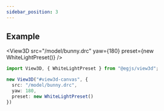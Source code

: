 ```yaml
---
sidebar_position: 3
---
```



<OptionDescriptor type="number" defaultVal="0" />

## Example
<View3D src="/model/bunny.drc" yaw={180} preset={new WhiteLightPreset()} />

```ts
import View3D, { WhiteLightPreset } from "@egjs/view3d";

new View3D("#view3d-canvas", {
  src: "/model/bunny.drc",
  yaw: 180,
  preset: new WhiteLightPreset()
})
```

